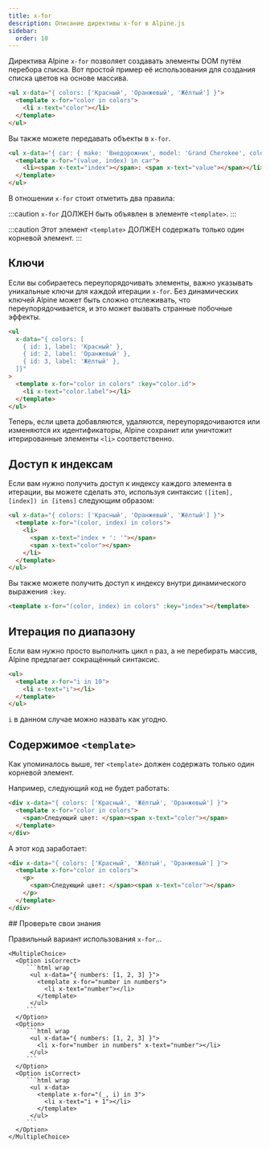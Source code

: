 ```yaml
---
title: x-for
description: Описание директивы x-for в Alpine.js
sidebar:
  order: 10
---
```



Директива Alpine `x-for` позволяет создавать элементы DOM путём перебора списка. Вот простой пример её использования для создания списка цветов на основе массива.

```html live "x-for"
<ul x-data="{ colors: ['Красный', 'Оранжевый', 'Жёлтый'] }">
  <template x-for="color in colors">
    <li x-text="color"></li>
  </template>
</ul>
```

Вы также можете передавать объекты в `x-for`.

```html live "x-for"
<ul x-data="{ car: { make: 'Внедорожник', model: 'Grand Cherokee', color: 'чёрный' } }">
  <template x-for="(value, index) in car">
    <li><span x-text="index"></span>: <span x-text="value"></span></li>
  </template>
</ul>
```

В отношении `x-for` стоит отметить два правила:

:::caution
    `x-for` ДОЛЖЕН быть объявлен в элементе `<template>`.
:::

:::caution
    Этот элемент `<template>` ДОЛЖЕН содержать только один корневой элемент.
:::

## Ключи

Если вы собираетесь переупорядочивать элементы, важно указывать уникальные ключи для каждой итерации `x-for`. Без динамических ключей Alpine может быть сложно отслеживать, что переупорядочивается, и это может вызвать странные побочные эффекты.

```html ":key"
<ul
  x-data="{ colors: [
    { id: 1, label: 'Красный' },
    { id: 2, label: 'Оранжевый' },
    { id: 3, label: 'Жёлтый' },
  ]}"
>
  <template x-for="color in colors" :key="color.id">
    <li x-text="color.label"></li>
  </template>
</ul>
```

Теперь, если цвета добавляются, удаляются, переупорядочиваются или изменяются их идентификаторы, Alpine сохранит или уничтожит итерированные элементы `<li>` соответственно.

## Доступ к индексам

Если вам нужно получить доступ к индексу каждого элемента в итерации, вы можете сделать это, используя синтаксис `([item], [index]) in [items]` следующим образом:

```html "index"
<ul x-data="{ colors: ['Красный', 'Оранжевый', 'Жёлтый'] }">
  <template x-for="(color, index) in colors">
    <li>
      <span x-text="index + ': '"></span>
      <span x-text="color"></span>
    </li>
  </template>
</ul>
```

Вы также можете получить доступ к индексу внутри динамического выражения `:key`.

```html ":key"
<template x-for="(color, index) in colors" :key="index"></template>
```

## Итерация по диапазону

Если вам нужно просто выполнить цикл `n` раз, а не перебирать массив, Alpine предлагает сокращённый синтаксис.

```html "i in 10"
<ul>
  <template x-for="i in 10">
    <li x-text="i"></li>
  </template>
</ul>
```

`i` в данном случае можно назвать как угодно.

## Содержимое `<template>`

Как упоминалось выше, тег `<template>` должен содержать только один корневой элемент.

Например, следующий код не будет работать:

```html live
<div x-data="{ colors: ['Красный', 'Жёлтый', 'Оранжевый'] }">
  <template x-for="color in colors">
    <span>Следующий цвет: </span><span x-text="color"></span>
  </template>
</div>
```

А этот код заработает:

```html live
<div x-data="{ colors: ['Красный', 'Жёлтый', 'Оранжевый'] }">
  <template x-for="color in colors">
    <p>
      <span>Следующий цвет: </span><span x-text="color"></span>
    </p>
  </template>
</div>
```

<Box icon="question-mark">
## Проверьте свои знания

Правильный вариант использования `x-for`...

    <MultipleChoice>
      <Option isCorrect>
         ```html wrap
          <ul x-data="{ numbers: [1, 2, 3] }">
            <template x-for="number in numbers">
              <li x-text="number"></li>
            </template>
          </ul>
         ```
      </Option>
      <Option>
         ```html wrap
          <ul x-data="{ numbers: [1, 2, 3] }">
            <li x-for="number in numbers" x-text="number"></li>
          </ul>
         ```
      </Option>
      <Option isCorrect>
         ```html wrap
          <ul x-data>
            <template x-for="(_, i) in 3">
              <li x-text="i + 1"></li>
            </template>
          </ul>
         ```
      </Option>
    </MultipleChoice>

</Box>